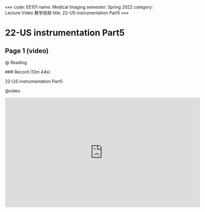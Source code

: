 «««
code: EE101
name: Medical Imaging
semester: Spring 2022
category: Lecture Video 教学视频
title: 22-US instrumentation Part5
»»»

# 22-US instrumentation Part5

## Page 1 (video)

@ Reading

<div class="markdown-body">
### Record (13m 44s)

22-US instrumentation Part5
</div>

@video

<iframe src="https://sbbrisk.com/e/lxh1rrwru91x.html" frameborder=0 marginwidth=0 marginheight=0 scrolling=no width=640 height=360 allowfullscreen></iframe>
